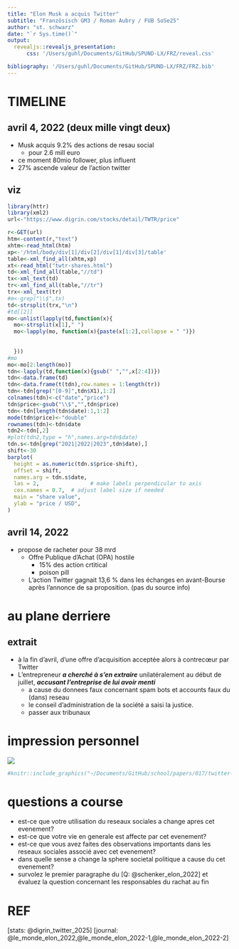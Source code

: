 ```yaml
---
title: "Elon Musk a acquis Twitter"
subtitle: "Französisch GM3 / Roman Aubry / FUB SoSe25"
author: "st. schwarz"
date: "`r Sys.time()`"
output: 
  revealjs::revealjs_presentation:
      css: '/Users/guhl/Documents/GitHub/SPUND-LX/FRZ/reveal.css'

bibliography: '/Users/guhl/Documents/GitHub/SPUND-LX/FRZ/FRZ.bib'
---
```


# TIMELINE
## avril 4, 2022 (deux mille vingt deux)
- Musk acquis 9.2% des actions de resau social
	-  pour 2.6 mill euro
- ce moment 80mio follower, plus influent
- 27% ascende valeur de l'action twitter


## viz
```r
library(httr)
library(xml2)
url<-"https://www.digrin.com/stocks/detail/TWTR/price"

r<-GET(url)
htm<-content(r,"text")
xhtm<-read_html(htm)
xp<-'/html/body/div[1]/div[2]/div[1]/div[3]/table'
table<-xml_find_all(xhtm,xp)
xt<-read_html("twtr-shares.html")
td<-xml_find_all(table,"//td")
tx<-xml_text(td)
tr<-xml_find_all(table,"//tr")
trx<-xml_text(tr)
#m<-grep("\\$",tx)
td<-strsplit(trx,"\n")
#td[[2]]
mo<-unlist(lapply(td,function(x){
  mo<-strsplit(x[1]," ")
  mo<-lapply(mo, function(x){paste(x[1:2],collapse = " ")})
  
  
  }))
#mo
mo<-mo[2:length(mo)]
tdn<-lapply(td,function(x){gsub(" ","",x[2:4])})
tdn<-data.frame(td)
tdn<-data.frame(t(tdn),row.names = 1:length(tr))
tdn<-tdn[grep("[0-9]",tdn$X1),1:2]
colnames(tdn)<-c("date","price")
tdn$price<-gsub("\\$","",tdn$price)
tdn<-tdn[length(tdn$date):1,1:2]
mode(tdn$price)<-"double"
rownames(tdn)<-tdn$date
tdn2<-tdn[,2]
#plot(tdn2,type = "h",names.arg=tdn$date)
tdn.s<-tdn[grep("2021|2022|2023",tdn$date),]
shift<-30
barplot(
  height = as.numeric(tdn.s$price-shift),
  offset = shift,
  names.arg = tdn.s$date,
  las = 2,                # make labels perpendicular to axis
  cex.names = 0.7,  # adjust label size if needed
  main = "share value",
  ylab = "price / USD",
)

```

## avril 14, 2022
- propose de racheter pour 38 mrd
	- Offre Publique d'Achat (OPA) hostile
		- 15% des action crtitical
		- poison pill
	- L’action Twitter gagnait 13,6 % dans les échanges en avant-Bourse après l’annonce de sa proposition. (pas du source info)

# au plane derriere
## extrait
<!-- L’opération traîne en effet depuis l’annonce-->
- à la fin d’avril, d’une offre d’acquisition acceptée alors à contrecœur par Twitter
- L’entrepreneur ***a cherché à s’en extraire*** unilatéralement au début de juillet, ***accusant l’entreprise de lui avoir menti***
  - a cause du donnees faux concernant spam bots et accounts faux du (dans) reseau
  - le conseil d’administration de la société a saisi la justice.
  - passer aux tribunaux

# impression personnel

![](https://ada-sub.dh-index.org/school/papers/017/twitter-x.jpg){.scaled-img}

```r
#knitr::include_graphics("~/Documents/GitHub/school/papers/017/twitter-x.jpg",dpi = 90)
```

# questions a course
- est-ce que votre utilisation du reseaux sociales a change apres cet evenement?
- est-ce que votre vie en generale est affecte par cet evenement?
- est-ce que vous avez faites des observations importants dans les reseaux sociales associé avec cet evenement?
- dans quelle sense a change la sphere societal politique a cause du cet evenement?
- survolez le premier paragraphe du [Q: @schenker_elon_2022] et évaluez la question concernant les responsables du rachat au fin

# REF {.refs}
[stats: @digrin_twitter_2025]
[journal: @le_monde_elon_2022,@le_monde_elon_2022-1,@le_monde_elon_2022-2]
